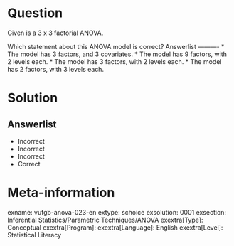 Question
========

Given is a 3 x 3 factorial ANOVA.

Which statement about this ANOVA model is correct? 
Answerlist
----------
* The model has 3 factors, and 3 covariates.
* The model has 9 factors, with 2 levels each.
* The model has 3 factors, with 2 levels each.
* The model has 2 factors, with 3 levels each.

Solution
========

Answerlist
----------
* Incorrect
* Incorrect
* Incorrect
* Correct

Meta-information
================
exname: vufgb-anova-023-en
extype: schoice
exsolution: 0001
exsection: Inferential Statistics/Parametric Techniques/ANOVA
exextra[Type]: Conceptual
exextra[Program]: 
exextra[Language]: English
exextra[Level]: Statistical Literacy
